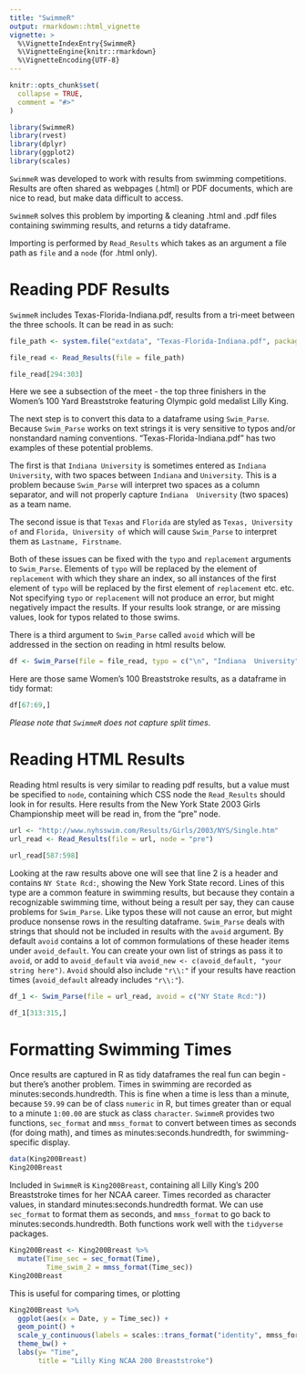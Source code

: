 ```yaml
---
title: "SwimmeR"
output: rmarkdown::html_vignette
vignette: >
  %\VignetteIndexEntry{SwimmeR}
  %\VignetteEngine{knitr::rmarkdown}
  %\VignetteEncoding{UTF-8}
---
```


```r
knitr::opts_chunk$set(
  collapse = TRUE,
  comment = "#>"
)
```

```r
library(SwimmeR)
library(rvest)
library(dplyr)
library(ggplot2)
library(scales)
```

`SwimmeR` was developed to work with results from swimming competitions.  Results are often shared as webpages (.html) or PDF documents, which are nice to read, but make data difficult to access.

`SwimmeR` solves this problem by importing & cleaning .html and .pdf files containing swimming results, and returns a tidy dataframe.

Importing is performed by `Read_Results` which takes as an argument a file path as `file` and a `node` (for .html only).


# Reading PDF Results
`SwimmeR` includes Texas-Florida-Indiana.pdf, results from a tri-meet between the three schools.  It can be read in as such:

```r
file_path <- system.file("extdata", "Texas-Florida-Indiana.pdf", package = "SwimmeR")

file_read <- Read_Results(file = file_path)
```

```r
file_read[294:303]
```

Here we see a subsection of the meet - the top three finishers in the Women's 100 Yard Breaststroke featuring Olympic gold medalist Lilly King.

The next step is to convert this data to a dataframe using `Swim_Parse`.  Because `Swim_Parse` works on text strings it is very sensitive to typos and/or nonstandard naming conventions.  "Texas-Florida-Indiana.pdf" has two examples of these potential problems.

The first is that `Indiana University` is sometimes entered as `Indiana  University`, with two spaces between `Indiana` and `University`.  This is a problem because `Swim_Parse` will interpret two spaces as a column separator, and will not properly capture `Indiana  University` (two spaces) as a team name.

The second issue is that `Texas` and `Florida` are styled as `Texas, University of` and `Florida, University of` which will cause `Swim_Parse` to interpret them as `Lastname, Firstname`.

Both of these issues can be fixed with the `typo` and `replacement` arguments to `Swim_Parse`.  Elements of `typo` will be replaced by the element of `replacement` with which they share an index, so all instances of the first element of `typo` will be replaced by the first element of `replacement` etc. etc.  Not specifying `typo` or `replacement` will not produce an error, but might negatively impact the results.  If your results look strange, or are missing values, look for typos related to those swims.

There is a third argument to `Swim_Parse` called `avoid` which will be addressed in the section on reading in html results below.

```r
df <- Swim_Parse(file = file_read, typo = c("\n", "Indiana  University", ", University of"), replacement = c("\n", "Indiana University", ""))
```

Here are those same Women's 100 Breaststroke results, as a dataframe in tidy format:
```r
df[67:69,]
```
*Please note that `SwimmeR` does not capture split times.*

# Reading HTML Results
Reading html results is very similar to reading pdf results, but a value must be specified to `node`, containing which CSS node the `Read_Results` should look in for results.  Here results from the New York State 2003 Girls Championship meet will be read in, from the "pre" node.

```r
url <- "http://www.nyhsswim.com/Results/Girls/2003/NYS/Single.htm"
url_read <- Read_Results(file = url, node = "pre")
```

```r
url_read[587:598]
```

Looking at the raw results above one will see that line 2 is a header and contains `NY State Rcd:`, showing the New York State record.  Lines of this type are a common feature in swimming results, but because they contain a recognizable swimming time, without being a result per say, they can cause problems for `Swim_Parse`.  Like typos these will not cause an error, but might produce nonsense rows in the resulting dataframe.  `Swim_Parse` deals with strings that should not be included in results with the `avoid` argument.  By default `avoid` contains a lot of common formulations of these header items under `avoid_default`.  You can create your own list of strings as pass it to `avoid`, or add to `avoid_default` via `avoid_new <- c(avoid_default, "your string here")`.  `Avoid` should also include `"r\\:"` if your results have reaction times (`avoid_default` already includes `"r\\:"`). 

```r
df_1 <- Swim_Parse(file = url_read, avoid = c("NY State Rcd:"))
```

```r
df_1[313:315,]
```

# Formatting Swimming Times

Once results are captured in R as tidy dataframes the real fun can begin - but there's another problem.  Times in swimming are recorded as minutes:seconds.hundredth.  This is fine when a time is less than a minute, because `59.99` can be of class `numeric` in R, but times greater than or equal to a minute `1:00.00` are stuck as class `character`.  `SwimmeR` provides two functions, `sec_format` and `mmss_format` to convert between times as seconds (for doing math), and times as minutes:seconds.hundredth, for swimming-specific display.

```r
data(King200Breast)
King200Breast
```

Included in `SwimmeR` is `King200Breast`, containing all Lilly King's 200 Breaststroke times for her NCAA career.  Times recorded as character values, in standard minutes:seconds.hundredth format.  We can use `sec_format` to format them as seconds, and `mmss_format` to go back to minutes:seconds.hundredth.  Both functions work well with the `tidyverse` packages.

```r
King200Breast <- King200Breast %>% 
  mutate(Time_sec = sec_format(Time),
         Time_swim_2 = mmss_format(Time_sec))
King200Breast
```

This is useful for comparing times, or plotting
```r
King200Breast %>% 
  ggplot(aes(x = Date, y = Time_sec)) +
  geom_point() +
  scale_y_continuous(labels = scales::trans_format("identity", mmss_format)) +
  theme_bw() +
  labs(y= "Time",
       title = "Lilly King NCAA 200 Breaststroke")
```
